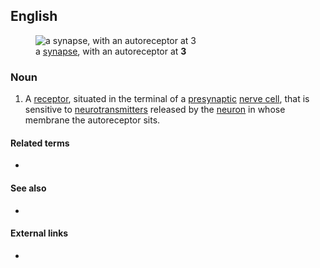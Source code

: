 ==English==
[[Image:Synapse diag1.svg|right|thumb|a [[synapse]], with an autoreceptor at '''3''']]

===Noun===
{{en-noun}}

# A [[receptor]], situated in the terminal of a [[presynaptic]] [[nerve cell]], that is sensitive to [[neurotransmitter]]s released by the [[neuron]] in whose membrane the autoreceptor sits.

====Related terms====
* {{l|en|autoreception}}

====See also====
* {{l|en|heteroreceptor}}

====External links====
* {{pedia}}
